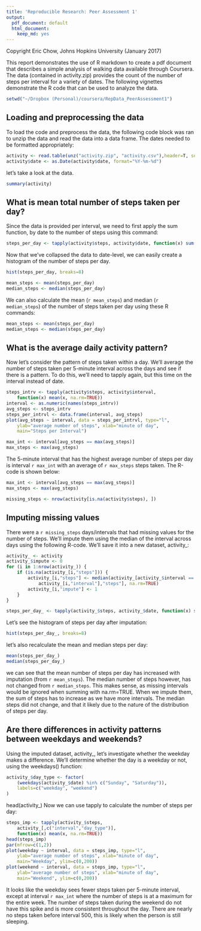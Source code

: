 ```yaml
---
title: 'Reproducible Research: Peer Assessment 1'
output:
  pdf_document: default
  html_document:
    keep_md: yes
---
```


Copyright Eric Chow, Johns Hopkins University (January 2017)

This report demonstrates the use of R markdown to create a pdf document that describes a simple analysis of walking data available through Coursera. The data (contained in activity.zip) provides the count of the number of steps per interval for a variety of dates.  The following vignettes demonstrate the R code that can be used to analyze the data.

```r
setwd("~/Dropbox (Personal)/coursera/RepData_PeerAssessment1")
```

## Loading and preprocessing the data
To load the code and preprocess the data, the following code block was ran to unzip the data and read the data into a data frame. The dates needed to be formatted appropriately:
```r
activity <- read.table(unz("activity.zip", "activity.csv"),header=T, sep=",")
activity$date <- as.Date(activity$date, format="%Y-%m-%d")
```
let's take a look at the data.
```r
summary(activity)
```

## What is mean total number of steps taken per day?
Since the data is provided per interval, we need to first apply the sum function, by date to the number of steps using this command:
```r
steps_per_day <- tapply(activity$steps, activity$date, function(x) sum(x, na.rm=TRUE))
```
Now that we've collapsed the data to date-level, we can easily create a histogram of the number of steps per day.
```r
hist(steps_per_day, breaks=8)
```

```r
mean_steps <- mean(steps_per_day)
median_steps <- median(steps_per_day)
```
We can also calculate the mean (`r mean_steps`) and median (`r median_steps`) of the number of steps taken per day using these R commands:

```r
mean_steps <- mean(steps_per_day)
median_steps <- median(steps_per_day)
```


## What is the average daily activity pattern?
Now let's consider the pattern of steps taken within a day.  We'll average the number of steps taken per 5-minute interval across the days and see if there is a pattern. To do this, we'll need to tapply again, but this time on the interval instead of date.

```r
steps_intrv <- tapply(activity$steps, activity$interval,
    function(x) mean(x, na.rm=TRUE))
interval <- as.numeric(names(steps_intrv))
avg_steps <- steps_intrv
steps_per_intrvl <- data.frame(interval, avg_steps)
plot(avg_steps ~ interval, data = steps_per_intrvl, type="l",
    ylab="average number of steps", xlab="minute of day",
    main="Steps per Interval")
```

```r
max_int <- interval[avg_steps == max(avg_steps)]
max_steps <- max(avg_steps)
```

The 5-minute interval that has the highest average number of steps per day is interval `r max_int` with an average of `r max_steps` steps taken. The R-code is shown below:

```r
max_int <- interval[avg_steps == max(avg_steps)]
max_steps <- max(avg_steps)
```

```r
missing_steps <- nrow(activity[is.na(activity$steps), ])
```
## Imputing missing values

There were a `r missing_steps` days/intervals that had missing values for the number of steps. We'll impute them using the median of the interval across days using the following R-code. We'll save it into a new dataset, activity_:

```r
activity_ <- activity
activity_$impute <- 0
for (i in 1:nrow(activity_)) {
    if (is.na(activity_[i,"steps"])) {
        activity_[i,"steps"] <- median(activity_[activity_$interval ==
            activity_[i,"interval"],"steps"], na.rm=TRUE)
        activity_[i,"impute"] <- 1
    }
}
```

```r
steps_per_day_ <- tapply(activity_$steps, activity_$date, function(x) sum(x, na.rm=TRUE))
```

Let's see the histogram of steps per day after imputation:
```r
hist(steps_per_day_, breaks=8)
```

let's also recalculate the mean and median steps per day:
```r
mean(steps_per_day_)
median(steps_per_day_)
```

we can see that the mean number of steps per day has increased with imputation (from `r mean_steps`).  The median number of steps however, has not changed from `r median_steps`.  This makes sense, as missing intervals would be ignored when summing with na.rm=TRUE.  When we impute them, the sum of steps has to increase as we have more intervals.  The median steps did not change, and that it likely due to the nature of the distribution of steps per day.

## Are there differences in activity patterns between weekdays and weekends?

Using the imputed dataset, activity_, let's investigate whether the weekday makes a difference. We'll determine whether the day is a weekday or not, using the weekdays() function:

``` r
activity_$day_type <- factor(
    (weekdays(activity_$date) %in% c("Sunday", "Saturday")),
    labels=c("weekday", "weekend")
)
```
head(activity_)
Now we can use tapply to calculate the number of steps per day:

```r
steps_imp <- tapply(activity_$steps,
    activity_[,c("interval","day_type")],
    function(x) mean(x, na.rm=TRUE))
head(steps_imp)
par(mfrow=c(1,2))
plot(weekday ~ interval, data = steps_imp, type="l",
    ylab="average number of steps", xlab="minute of day",
    main="Weekday", ylim=c(0,200))
plot(weekend ~ interval, data = steps_imp, type="l",
    ylab="average number of steps", xlab="minute of day",
    main="Weekend", ylim=c(0,200))
```

It looks like the weekday sees fewer steps taken per 5-minute interval, except at interval `r max_int` where the number of steps is at a maximum for the entire week.  The number of steps taken during the weekend do not have this spike and is more consistent throughout the day. There are nearly no steps taken before interval 500, this is likely when the person is still sleeping.
